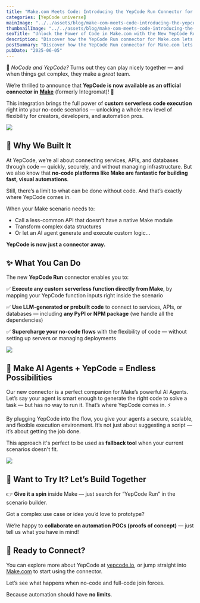 ```yaml
---
title: "Make.com Meets Code: Introducing the YepCode Run Connector for Make"
categories: [YepCode universe]
mainImage: "../../assets/blog/make-com-meets-code-introducing-the-yepcode-run-connector-for-make/6846d8e3f894276e5ef1ea5d_yepcode-make.png"
thumbnailImage: "../../assets/blog/make-com-meets-code-introducing-the-yepcode-run-connector-for-make/6846d8e3f894276e5ef1ea5d_yepcode-make.png"
seoTitle: "Unlock the Power of Code in Make.com with the New YepCode Run Connector"
description: "Discover how the YepCode Run connector for Make.com lets you execute custom serverless functions, use AI-generated code, and extend your no-code workflows with full coding power — securely and without infrastructure headaches."
postSummary: "Discover how the YepCode Run connector for Make.com lets you execute custom serverless functions, use AI-generated code, and extend your no-code workflows with full coding power — securely and without infrastructure headaches."
pubDate: "2025-06-05"
---
```


🤝 _NoCode and YepCode?_ Turns out they can play nicely together — and when things get complex, they make a _great_ team.

We’re thrilled to announce that **YepCode is now available as an official connector in** [**Make**](https://www.make.com) (formerly Integromat)! 🎉

This integration brings the full power of **custom serverless code execution** right into your no-code scenarios — unlocking a whole new level of flexibility for creators, developers, and automation pros.

![](../../assets/blog/make-com-meets-code-introducing-the-yepcode-run-connector-for-make/6846d9078b75937a29455a70_1.png)

## **🚀 Why We Built It**

At YepCode, we’re all about connecting services, APIs, and databases through code — quickly, securely, and without managing infrastructure. But we also know that **no-code platforms like Make are fantastic for building fast, visual automations**.

Still, there’s a limit to what can be done without code. And that’s exactly where YepCode comes in.

When your Make scenario needs to:

-   Call a less-common API that doesn’t have a native Make module
-   Transform complex data structures
-   Or let an AI agent generate and execute custom logic…

**YepCode is now just a connector away.**

## **✨ What You Can Do**

The new **YepCode Run** connector enables you to:

✅ **Execute any custom serverless function directly from Make**, by mapping your YepCode function inputs right inside the scenario

✅ **Use LLM-generated or prebuilt code** to connect to services, APIs, or databases — including **any PyPI or NPM package** (we handle all the dependencies)

✅ **Supercharge your no-code flows** with the flexibility of code — without setting up servers or managing deployments

![](../../assets/blog/make-com-meets-code-introducing-the-yepcode-run-connector-for-make/6846d97ec83d47b3f75bc4c4_2.png)

## **🤖 Make AI Agents + YepCode = Endless Possibilities**

Our new connector is a perfect companion for Make’s powerful AI Agents. Let’s say your agent is smart enough to generate the right code to solve a task — but has no way to run it. That’s where YepCode comes in. ⚡

By plugging YepCode into the flow, you give your agents a secure, scalable, and flexible execution environment. It’s not just about suggesting a script — it’s about getting the job done.

This approach it's perfect to be used as **fallback tool** when your current scenarios doesn't fit.

![](../../assets/blog/make-com-meets-code-introducing-the-yepcode-run-connector-for-make/6846d964dc9fc60498498824_3.png)

## **🧪 Want to Try It? Let’s Build Together**

👉 **Give it a spin** inside Make — just search for “YepCode Run” in the scenario builder.

Got a complex use case or idea you’d love to prototype?

We’re happy to **collaborate on automation POCs (proofs of concept)** — just tell us what you have in mind!

## **🔗 Ready to Connect?**

You can explore more about YepCode at [yepcode.io](https://www.yepcode.io), or jump straight into [Make.com](https://www.make.com) to start using the connector.

Let’s see what happens when no-code and full-code join forces.

Because automation should have **no limits**.
